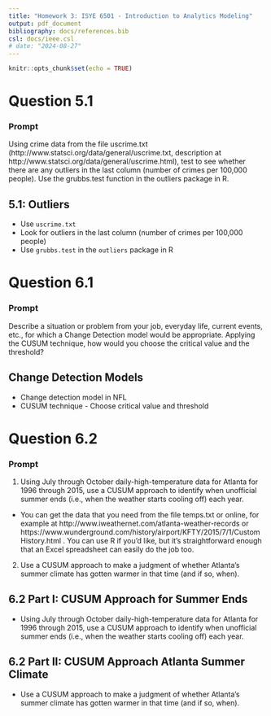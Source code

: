 ```yaml
---
title: "Homework 3: ISYE 6501 - Introduction to Analytics Modeling"
output: pdf_document
bibliography: docs/references.bib
csl: docs/ieee.csl
# date: "2024-08-27"
---
```


```r
knitr::opts_chunk$set(echo = TRUE)
```

# Question 5.1

### Prompt

Using crime data from the file uscrime.txt (http://www.statsci.org/data/general/uscrime.txt, description at http://www.statsci.org/data/general/uscrime.html), test to see whether there are any outliers in the last column (number of crimes per 100,000 people).  Use the grubbs.test function in the outliers package in R.

## 5.1: Outliers

- Use `uscrime.txt`
- Look for outliers in the last column (number of crimes per 100,000 people)
- Use `grubbs.test` in the `outliers` package in R

\newpage
# Question 6.1

### Prompt 

Describe a situation or problem from your job, everyday life, current events, etc., for which a Change Detection model would be appropriate. Applying the CUSUM technique, how would you choose the critical value and the threshold?

## Change Detection Models

- Change detection model in NFL
- CUSUM technique - Choose critical value and threshold

\newpage
# Question 6.2

### Prompt

1.	Using July through October daily-high-temperature data for Atlanta for 1996 through 2015, use a CUSUM approach to identify when unofficial summer ends (i.e., when the weather starts cooling off) each year.  
- You can get the data that you need from the file temps.txt or online, for example at http://www.iweathernet.com/atlanta-weather-records  or https://www.wunderground.com/history/airport/KFTY/2015/7/1/CustomHistory.html .  You can use R if you’d like, but it’s straightforward enough that an Excel spreadsheet can easily do the job too.
2.	Use a CUSUM approach to make a judgment of whether Atlanta’s summer climate has gotten warmer in that time (and if so, when).

## 6.2 Part I: CUSUM Approach for Summer Ends

- Using July through October daily-high-temperature data for Atlanta for 1996 through 2015, use a CUSUM approach to identify when unofficial summer ends (i.e., when the weather starts cooling off) each year.  

## 6.2 Part II: CUSUM Approach Atlanta Summer Climate

- Use a CUSUM approach to make a judgment of whether Atlanta’s summer climate has gotten warmer in that time (and if so, when).



